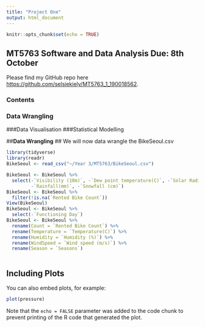 ```yaml
---
title: "Project One"
output: html_document
---
```


```r
knitr::opts_chunk$set(echo = TRUE)
```

## MT5763 Software and Data Analysis **Due: 8th October**

Please find my GitHub repo here <https://github.com/selsiekiely/MT5763_1_190018562>.

### **Contents**
### Data Wrangling
###Data Visualisation
###Statistical Modelling

##**Data Wrangling**
## We will now data wrangle the BikeSeoul.csv

```r
library(tidyverse)
library(readr)
BikeSeoul <- read_csv("~/Year 3/MT5763/BikeSeoul.csv")
```

```r
BikeSeoul <- BikeSeoul %>%
  select(-`Visibility (10m)`, -`Dew point temperature(C)`, -`Solar Radiation (MJ/m2)`, 
         -`Rainfall(mm)`, -`Snowfall (cm)`)
BikeSeoul <- BikeSeoul %>%  
  filter(!is.na(`Rented Bike Count`))
View(BikeSeoul)
BikeSeoul <- BikeSeoul %>% 
  select(-`Functioning Day`)
BikeSeoul <- BikeSeoul %>%
  rename(Count = `Rented Bike Count`) %>%
  rename(Temperature = `Temperature(C)`) %>%
  rename(Humidity = `Humidity (%)`) %>%
  rename(WindSpeed = `Wind speed (m/s)`) %>%
  rename(Season = `Seasons`)
  
```
## Including Plots

You can also embed plots, for example:

```r
plot(pressure)
```

Note that the `echo = FALSE` parameter was added to the code chunk to prevent printing of the R code that generated the plot.
